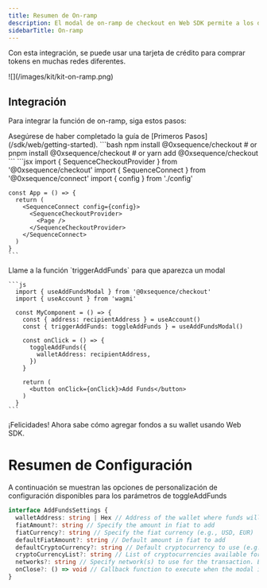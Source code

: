 ```yaml
---
title: Resumen de On-ramp
description: El modal de on-ramp de checkout en Web SDK permite a los desarrolladores incorporar fácilmente usuarios con moneda fiat a criptomonedas usando una tarjeta de crédito.
sidebarTitle: On-ramp
---
```


Con esta integración, se puede usar una tarjeta de crédito para comprar tokens en muchas redes diferentes.

<Frame>
  ![](/images/kit/kit-on-ramp.png)
</Frame>

## Integración
Para integrar la función de on-ramp, siga estos pasos:

<Steps>
  <Step title="Conéctese con Web SDK">
    Asegúrese de haber completado la guía de [Primeros Pasos](/sdk/web/getting-started).
  </Step>

  <Step title="1. Instale la librería @0xsequence/checkout">
    ```bash
    npm install @0xsequence/checkout
    # or
    pnpm install @0xsequence/checkout
    # or
    yarn add @0xsequence/checkout
    ```
  </Step>

  <Step title="2. Coloque el `SequenceCheckoutProvider` debajo del Provider `SequenceConnect` en su App:">
    ```jsx
    import { SequenceCheckoutProvider } from '@0xsequence/checkout'
    import { SequenceConnect } from '@0xsequence/connect'
    import { config } from './config'

    const App = () => {
      return (
        <SequenceConnect config={config}>
          <SequenceCheckoutProvider>
            <Page />
          </SequenceCheckoutProvider>
        </SequenceConnect>
      )
    }
    ```
  </Step>

  <Step title="3. Agregar fondos con una tarjeta de crédito">
    Llame a la función `triggerAddFunds` para que aparezca un modal

    ```js
      import { useAddFundsModal } from '@0xsequence/checkout'
      import { useAccount } from 'wagmi'

      const MyComponent = () => {
        const { address: recipientAddress } = useAccount()
        const { triggerAddFunds: toggleAddFunds } = useAddFundsModal()

        const onClick = () => {
          toggleAddFunds({
            walletAddress: recipientAddress,
          })
        }

        return (
          <button onClick={onClick}>Add Funds</button>
        )
      }
    ```
  </Step>
</Steps>

¡Felicidades! Ahora sabe cómo agregar fondos a su wallet usando Web SDK.

# Resumen de Configuración
A continuación se muestran las opciones de personalización de configuración disponibles para los parámetros de toggleAddFunds

```ts
interface AddFundsSettings {
  walletAddress: string | Hex // Address of the wallet where funds will be added
  fiatAmount?: string // Specify the amount in fiat to add
  fiatCurrency?: string // Specify the fiat currency (e.g., USD, EUR)
  defaultFiatAmount?: string // Default amount in fiat to add
  defaultCryptoCurrency?: string // Default cryptocurrency to use (e.g., ETH, BTC)
  cryptoCurrencyList?: string // List of cryptocurrencies available for selection. Example: "USDT,BTC,USDC"
  networks?: string // Specify network(s) to use for the transaction. Example: "mainnet,ethereum"
  onClose?: () => void // Callback function to execute when the modal is closed
}
```